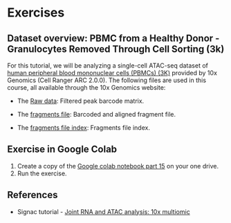 # Exercises {#install .setup style="blue"}

## Dataset overview: **PBMC from a Healthy Donor - Granulocytes Removed Through Cell Sorting (3k)**

For this tutorial, we will be analyzing a single-cell ATAC-seq dataset of [human peripheral blood mononuclear cells (PBMCs) (3K)](https://www.10xgenomics.com/datasets/pbmc-from-a-healthy-donor-granulocytes-removed-through-cell-sorting-3-k-1-standard-2-0-0) provided by 10x Genomics (Cell Ranger ARC 2.0.0). The following files are used in this course, all available through the 10x Genomics website:

-   The [Raw data](https://cf.10xgenomics.com/samples/cell-arc/2.0.0/pbmc_granulocyte_sorted_3k/pbmc_granulocyte_sorted_3k_raw_feature_bc_matrix.h5): Filtered peak barcode matrix.

-   The [fragments file](https://cf.10xgenomics.com/samples/cell-arc/2.0.0/pbmc_granulocyte_sorted_3k/pbmc_granulocyte_sorted_3k_atac_fragments.tsv.gz): Barcoded and aligned fragment file.

-   The [fragments file index](https://cf.10xgenomics.com/samples/cell-arc/2.0.0/pbmc_granulocyte_sorted_3k/pbmc_granulocyte_sorted_3k_atac_fragments.tsv.gz.tbi): Fragments file index.

::: callout-note
## Exercise in Google Colab

1.  Create a copy of the [Google colab notebook part 15](https://colab.research.google.com/drive/1QzCOMi4z8lW3r7qqx7FD6_YfSezHRbTW?usp=sharing) on your one drive.
2.  Run the exercise.
:::

## References

-   Signac tutorial - [Joint RNA and ATAC analysis: 10x multiomic](https://stuartlab.org/signac/articles/pbmc_multiomic)
